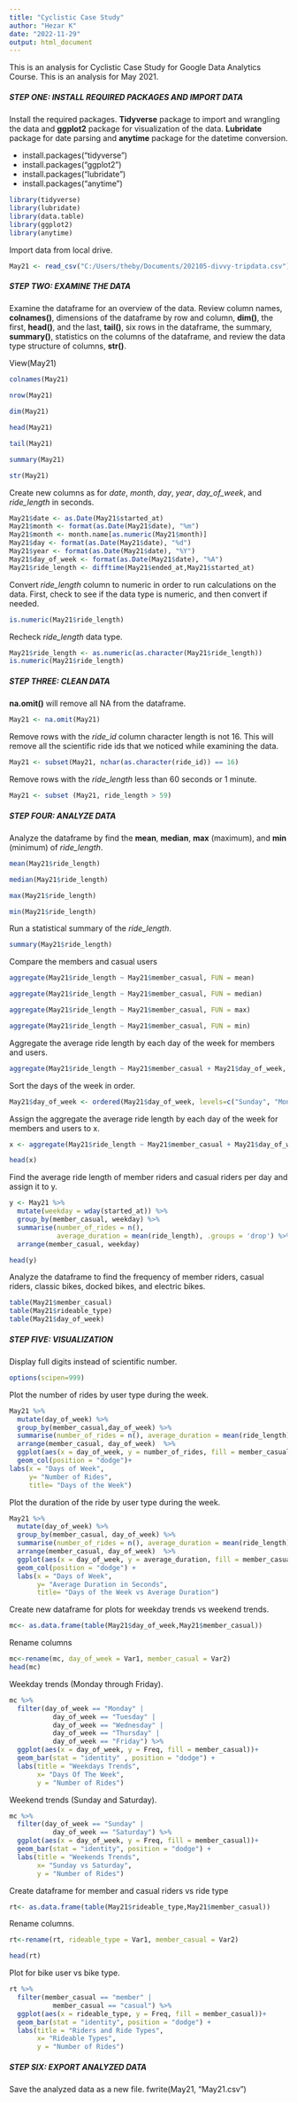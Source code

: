 ```yaml
---
title: "Cyclistic Case Study"
author: "Hezar K"
date: "2022-11-29"
output: html_document
---
```


This is an analysis for Cyclistic Case Study for Google Data Analytics Course. This is an analysis for May 2021.

##### **STEP ONE:** INSTALL REQUIRED PACKAGES AND IMPORT DATA

Install the required packages. **Tidyverse** package to import and wrangling the data and **ggplot2** package for visualization of the data. **Lubridate** package for date parsing and **anytime** package for the datetime conversion.

-   install.packages("tidyverse")
-   install.packages("ggplot2")
-   install.packages("lubridate")
-   install.packages("anytime")

```r
library(tidyverse)
library(lubridate)
library(data.table)
library(ggplot2)
library(anytime)
```

Import data from local drive.

```r
May21 <- read_csv("C:/Users/theby/Documents/202105-divvy-tripdata.csv")
```

##### **STEP TWO:** EXAMINE THE DATA

Examine the dataframe for an overview of the data. Review column names, **colnames()**, dimensions of the dataframe by row and column, **dim()**, the first, **head()**, and the last, **tail()**, six rows in the dataframe, the summary, **summary()**, statistics on the columns of the dataframe, and review the data type structure of columns, **str()**.  

View(May21) 

```r
colnames(May21)
```

```r
nrow(May21)
```

```r
dim(May21) 
```

```r
head(May21) 
```

```r
tail(May21)
```

```r
summary(May21)
```

```r
str(May21)
```

Create new columns as for *date*, *month*, *day*, *year*, *day_of_week*, and *ride_length* in seconds.

```r
May21$date <- as.Date(May21$started_at)
May21$month <- format(as.Date(May21$date), "%m")
May21$month <- month.name[as.numeric(May21$month)]
May21$day <- format(as.Date(May21$date), "%d")
May21$year <- format(as.Date(May21$date), "%Y")
May21$day_of_week <- format(as.Date(May21$date), "%A")
May21$ride_length <- difftime(May21$ended_at,May21$started_at)
```

Convert *ride_length* column to numeric in order to run calculations on the data. First, check to see if the data type is numeric, and then convert if needed.

```r
is.numeric(May21$ride_length)
```

Recheck *ride_length* data type.
```r
May21$ride_length <- as.numeric(as.character(May21$ride_length))
is.numeric(May21$ride_length)
```

##### **STEP THREE:**  CLEAN DATA

**na.omit()** will remove all NA from the dataframe. 

```r
May21 <- na.omit(May21)
```

Remove rows with the *ride_id* column character length is not 16. This will remove all the scientific ride ids that we noticed while examining the data.

```r
May21 <- subset(May21, nchar(as.character(ride_id)) == 16)
```

Remove rows with the *ride_length* less than 60 seconds or 1 minute.

```r
May21 <- subset (May21, ride_length > 59)
```

##### **STEP FOUR:**  ANALYZE DATA

Analyze the dataframe by find the **mean**, **median**, **max** (maximum), and **min** (minimum) of *ride_length*.

```r
mean(May21$ride_length)
```

```r
median(May21$ride_length)
```

```r
max(May21$ride_length)
```

```r
min(May21$ride_length)
```

Run a statistical summary of the *ride_length*.

```r
summary(May21$ride_length)
```

Compare the members and casual users

```r
aggregate(May21$ride_length ~ May21$member_casual, FUN = mean)
```

```r
aggregate(May21$ride_length ~ May21$member_casual, FUN = median)
```

```r
aggregate(May21$ride_length ~ May21$member_casual, FUN = max)
```

```r
aggregate(May21$ride_length ~ May21$member_casual, FUN = min)
```

Aggregate the average ride length by each day of the week for members and users.

```r
aggregate(May21$ride_length ~ May21$member_casual + May21$day_of_week, FUN = mean)
```

Sort the days of the week in order.

```r
May21$day_of_week <- ordered(May21$day_of_week, levels=c("Sunday", "Monday", "Tuesday", "Wednesday", "Thursday", "Friday", "Saturday"))
```

Assign the aggregate the average ride length by each day of the week for members and users to x.

```r
x <- aggregate(May21$ride_length ~ May21$member_casual + May21$day_of_week, FUN = mean)

head(x)
```

Find the average ride length of member riders and casual riders per day and assign it to y.

```r
y <- May21 %>% 
  mutate(weekday = wday(started_at)) %>%
  group_by(member_casual, weekday) %>%
  summarise(number_of_rides = n(), 
            average_duration = mean(ride_length), .groups = 'drop') %>%
  arrange(member_casual, weekday)

head(y)
```

Analyze the dataframe to find the frequency of member riders, casual riders, classic bikes, docked bikes, and electric bikes.

```r
table(May21$member_casual)
table(May21$rideable_type)
table(May21$day_of_week)
```

##### **STEP FIVE:**  VISUALIZATION

Display full digits instead of scientific number.

```r
options(scipen=999)
```

Plot the number of rides by user type during the week.

```r
May21 %>% 
  mutate(day_of_week) %>% 
  group_by(member_casual,day_of_week) %>% 
  summarise(number_of_rides = n(), average_duration = mean(ride_length), .groups = 'drop') %>% 
  arrange(member_casual, day_of_week)  %>% 
  ggplot(aes(x = day_of_week, y = number_of_rides, fill = member_casual)) +
  geom_col(position = "dodge")+
labs(x = "Days of Week",
     y= "Number of Rides", 
     title= "Days of the Week")
```

Plot the duration of the ride by user type during the week.

```r
May21 %>% 
  mutate(day_of_week) %>% 
  group_by(member_casual, day_of_week) %>% 
  summarise(number_of_rides = n(), average_duration = mean(ride_length), .groups = 'drop') %>% 
  arrange(member_casual, day_of_week)  %>% 
  ggplot(aes(x = day_of_week, y = average_duration, fill = member_casual)) +
  geom_col(position = "dodge") +
  labs(x = "Days of Week",
       y= "Average Duration in Seconds", 
       title= "Days of the Week vs Average Duration")
```

Create new dataframe for plots for weekday trends vs weekend trends.

```r
mc<- as.data.frame(table(May21$day_of_week,May21$member_casual))
```

Rename columns

```r
mc<-rename(mc, day_of_week = Var1, member_casual = Var2)
head(mc)
```

Weekday trends (Monday through Friday).

```r
mc %>%
  filter(day_of_week == "Monday" |
           day_of_week == "Tuesday" |
           day_of_week == "Wednesday" |
           day_of_week == "Thursday" |
           day_of_week == "Friday") %>%
  ggplot(aes(x = day_of_week, y = Freq, fill = member_casual))+
  geom_bar(stat = "identity" , position = "dodge") +
  labs(title = "Weekdays Trends",
       x= "Days Of The Week",
       y = "Number of Rides")
```

Weekend trends (Sunday and Saturday).

```r
mc %>%
  filter(day_of_week == "Sunday" |
           day_of_week == "Saturday") %>%
  ggplot(aes(x = day_of_week, y = Freq, fill = member_casual))+
  geom_bar(stat = "identity", position = "dodge") +
  labs(title = "Weekends Trends",
       x= "Sunday vs Saturday",
       y = "Number of Rides")
```

Create dataframe for member and casual riders vs ride type

```r
rt<- as.data.frame(table(May21$rideable_type,May21$member_casual))
```

Rename columns.

```r
rt<-rename(rt, rideable_type = Var1, member_casual = Var2)

head(rt)
```

Plot for bike user vs bike type.

```r
rt %>%
  filter(member_casual == "member" |
           member_casual == "casual") %>%
  ggplot(aes(x = rideable_type, y = Freq, fill = member_casual))+
  geom_bar(stat = "identity", position = "dodge") +
  labs(title = "Riders and Ride Types",
       x= "Rideable Types",
       y = "Number of Rides")
```

##### **STEP SIX:**  EXPORT ANALYZED DATA

Save the analyzed data as a new file.
fwrite(May21, "May21.csv")